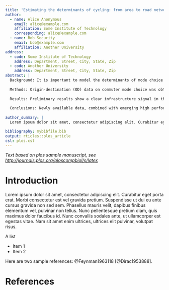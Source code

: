 ```yaml
---
title: 'Estimating the determinants of cycling: from area to road network levels'
author:
  - name: Alice Anonymous
    email: alice@example.com
    affiliation: Some Institute of Technology
    corresponding: alice@example.com
  - name: Bob Security
    email: bob@example.com
    affiliation: Another University
address:
  - code: Some Institute of Technology
    address: Department, Street, City, State, Zip
  - code: Another University
    address: Department, Street, City, State, Zip
abstract: |
  Background: It is important to model the determinants of mode choice for many health-related reasons: to find-out what is holding people back from saludogenic active travel choices, to understand the drivers of detrimental car dependency, and to identify the causal factors over which public authorities have some control. Another motivation is that model results could feed-into forecasts of behaviour change following specific interventions. Numerous papers have explored the issue but few have been able to provide results that can feed-into models forecasting uptake following local interventions for a number of reasons including small sample size, lack of a temporal component, and use of explanatory variables that cannot easily be applied beyond the case study region. This gap in the literature was identified and tackled as part of a UK Department for Transport funded project to develop a Cycling Infrastructure Prioritisation Toolkit (CyIPT). 
  
  Methods: Origin-destination (OD) data on commuter mode choice was obtained from the 2001 and 2011 Census. The data was processed to ensure that the 2001 data, which was provided at a different geographic level, as compatible with the 2011 data. It was further processed to create a dependent variable (cycling uptake) and explanatory variables including environmental (e.g. length of off-road cycle infrastructure) and demographic (e.g. age and gender splits) factors, for each desire-line. A model was developed to explain cycling uptake as a function of the explanatory variables and forecast future uptake following simulated interventions.
  
  Results: Preliminary results show a clear infrastructure signal in the noise surrounding mode choice but other factors seem to be at play. Further research over the coming months will seek to improve the model and our resulting ability to forecast uptake at the local level from specific interventions.
  
  Conclusions: Newly available data, combined with emerging high performance and open source statistical software, mean that large natural experiments on the impact of new infrastructure on mode choice can now be performed at the national level using geographically detailed data at the origin-destination level. This has the potential to make the prioritisation of new infrastructure much more evidence-based and holds the promise of allowing a-priori benefit-cost estimates to be automated to support transport planners to enable a rapid transition away from fossil fuels and towards healthy travel patterns across the world, in urban and rural areas alike.
  
author_summary: |
  Lorem ipsum dolor sit amet, consectetur adipiscing elit. Curabitur eget porta erat. Morbi consectetur est vel gravida pretium. Suspendisse ut dui eu ante cursus gravida non sed sem. Nullam sapien tellus, commodo id velit id, eleifend volutpat quam. Phasellus mauris velit, dapibus finibus elementum vel, pulvinar non tellus. Nunc pellentesque pretium diam, quis maximus dolor faucibus id. Nunc convallis sodales ante, ut ullamcorper est egestas vitae. Nam sit amet enim ultrices, ultrices elit pulvinar, volutpat risus.

bibliography: mybibfile.bib
output: rticles::plos_article
csl: plos.csl
---
```


_Text based on plos sample manuscript, see [http://journals.plos.org/ploscompbiol/s/latex](http://journals.plos.org/ploscompbiol/s/latex)_

# Introduction

Lorem ipsum dolor sit amet, consectetur adipiscing elit. Curabitur eget porta erat. Morbi consectetur est vel gravida pretium. Suspendisse ut dui eu ante cursus gravida non sed sem. Phasellus mauris velit, dapibus finibus elementum vel, pulvinar non tellus. Nunc pellentesque pretium diam, quis maximus dolor faucibus id. Nunc convallis sodales ante, ut ullamcorper est egestas vitae. Nam sit amet enim ultrices, ultrices elit pulvinar, volutpat risus.

A list

- Item 1
- Item 2

Here are two sample references: @Feynman1963118 [@Dirac1953888].

# References {#references .unnumbered}

